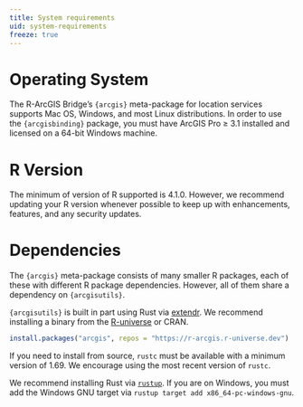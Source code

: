 ```yaml
---
title: System requirements
uid: system-requirements
freeze: true
--- 
```


# Operating System
The R-ArcGIS Bridge’s `{arcgis}` meta-package for location services supports Mac OS, Windows, and most Linux distributions.
In order to use the `{arcgisbinding}` package, you must have ArcGIS Pro ≥ 3.1 installed and licensed on a 64-bit Windows machine.

# R Version
The minimum of version of R supported is 4.1.0. However, we recommend updating your R version whenever possible to keep up with enhancements, features, and any security updates.

# Dependencies
The `{arcgis}` meta-package consists of many smaller R packages, each of these with different R package dependencies. However, all of them share a dependency on `{arcgisutils}`.

`{arcgisutils}` is built in part using Rust via [extendr](https://extendr.github.io/). We recommend installing a binary from the [R-universe](https://r-arcgis.r-universe.dev/) or CRAN.
```r
install.packages("arcgis", repos = "https://r-arcgis.r-universe.dev")
```
If you need to install from source, `rustc` must be available with a minimum version of 1.69. We encourage using the most recent version of `rustc`.

:::{.callout-tip}
We recommend installing Rust via [`rustup`](https://rustup.rs/). If you are on Windows, you must add the Windows GNU target via `rustup target add x86_64-pc-windows-gnu`.
:::